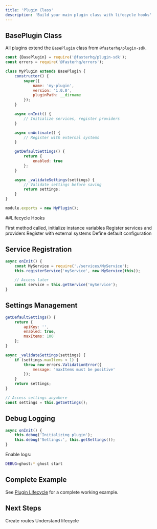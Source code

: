 ```yaml
---
title: 'Plugin Class'
description: 'Build your main plugin class with lifecycle hooks'
---
```


## BasePlugin Class

All plugins extend the `BasePlugin` class from `@fasterhq/plugin-sdk`.

```javascript index.js
const {BasePlugin} = require('@fasterhq/plugin-sdk');
const errors = require('@fasterhq/errors');

class MyPlugin extends BasePlugin {
    constructor() {
        super({
            name: 'my-plugin',
            version: '1.0.0',
            pluginPath: __dirname
        });
    }

    async onInit() {
        // Initialize services, register providers
    }

    async onActivate() {
        // Register with external systems
    }

    getDefaultSettings() {
        return {
            enabled: true
        };
    }

    async _validateSettings(settings) {
        // Validate settings before saving
        return settings;
    }
}

module.exports = new MyPlugin();
```

##Lifecycle Hooks

<CardGroup cols={2}>
  <Card title="constructor()" icon="cube">
    First method called, initialize instance variables
  </Card>
  <Card title="onInit()" icon="play">
    Register services and providers
  </Card>
  <Card title="onActivate()" icon="check">
    Register with external systems
  </Card>
  <Card title="getDefaultSettings()" icon="gear">
    Define default configuration
  </Card>
</CardGroup>

## Service Registration

```javascript
async onInit() {
    const MyService = require('./services/MyService');
    this.registerService('myService', new MyService(this));

    // Access later
    const service = this.getService('myService');
}
```

## Settings Management

```javascript
getDefaultSettings() {
    return {
        apiKey: '',
        enabled: true,
        maxItems: 100
    };
}

async _validateSettings(settings) {
    if (settings.maxItems < 1) {
        throw new errors.ValidationError({
            message: 'maxItems must be positive'
        });
    }
    return settings;
}

// Access settings anywhere
const settings = this.getSettings();
```

## Debug Logging

```javascript
async onInit() {
    this.debug('Initializing plugin');
    this.debug('Settings:', this.getSettings());
}
```

Enable logs:
```bash
DEBUG=ghost:* ghost start
```

## Complete Example

See [Plugin Lifecycle](/core-concepts/plugin-lifecycle) for a complete working example.

## Next Steps

<CardGroup cols={2}>
  <Card title="Routes" href="/building/routes">Create routes</Card>
  <Card title="Lifecycle" href="/core-concepts/plugin-lifecycle">Understand lifecycle</Card>
</CardGroup>
